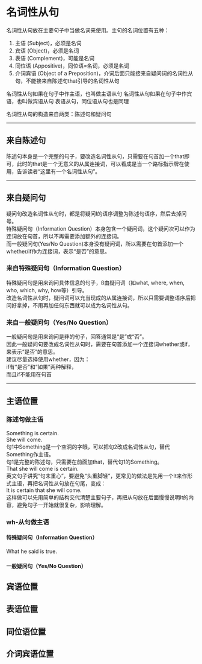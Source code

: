 # 名词性从句
名词性从句放在主要句子中当做名词来使用。主句的名词位置有五种：
1. 主语 (Subject)，必须是名词
2. 宾语 (Object)，必须是名词
3. 表语 (Complement)，可能是名词
4. 同位语 (Appositive)，同位语=名词，必须是名词
5. 介词宾语 (Object of a Preposition)，介词后面只能接来自疑问词的名词性从句，不能接来自陈述句that引导的名词性从句

名词性从句如果在句子中作主语，也叫做主语从句
名词性从句如果在句子中作宾语，也叫做宾语从句
表语从句，同位语从句也是同理

名词性从句的构造来自两类：陈述句和疑问句
***
## 来自陈述句
陈述句本身是一个完整的句子，要改造名词性从句，只需要在句首加一个that即可，此时的that是一个无意义的从属连接词，可以看成是当一个路标指示牌在使用，告诉读者“这里有一个名词性从句”。
***
## 来自疑问句
疑问句改造名词性从句时，都是将疑问I的语序调整为陈述句语序，然后去掉问号。  
特殊疑问句（Information Question）本身包含一个疑问词，这个疑问次可以作为连词放在句首，所以不再需要添加额外的连接词。  
而一般疑问句(Yes/No Question)本身没有疑问词，所以需要在句首添加一个whether/if作为连接词，表示“是否”的意思。

### 来自特殊疑问句（Information Question）
特殊疑问句是用来询问具体信息的句子，ß由疑问词（如what, where, when, who, which, why, how等）引导。  
改造名词性从句时，疑问词可以充当现成的从属连接词，所以只需要调整语序后把问好拿掉，不用再加任何东西就可以成为名词性从句。

### 来自一般疑问句（Yes/No Question）
一般疑问句是用来询问是非的句子，回答通常是“是”或“否”。  
因此一般疑问句要改成名词性从句时，需要在句首添加一个连接词whether或if，来表示“是否”的意思。  
建议尽量选择使用whether，因为：  
if有“是否”和“如果”两种解释，  
而且if不能用在句首  
***
## 主语位置
### 陈述句做主语
Something is certain.  
She will come.  
句1中Something是一个空洞的字眼，可以把句2改成名词性从句，替代Something作主语。  
句1是完整的陈述句，只需要在前面加that，替代句1的Something。  
That she will come is certain.  
英文句子讲究“句末重心”，要避免“头重脚轻”，更常见的做法是先用一个It来作形式主语，再把名词性从句放在句尾，变成：  
It is certain that she will come.  
这样做可以先用简单的结构交代清楚主要句子，再把从句放在后面慢慢说明It的内容，避免句子一开始就很复杂，影响理解。

### wh-从句做主语
#### 特殊疑问句（Information Question）
What he said is true.

#### 一般疑问句（Yes/No Question）


## 宾语位置

## 表语位置

## 同位语位置

## 介词宾语位置
